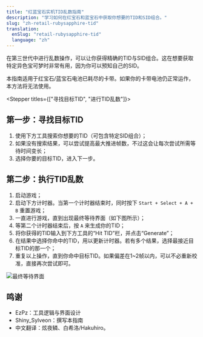 ```yaml
---
title: "红蓝宝石实机TID乱数指南"
description: "学习如何在红宝石和蓝宝石中获取你想要的TID和SID组合。"
slug: "zh-retail-rubysapphire-tid"
translation:
  enSlug: "retail-rubysapphire-tid"
  language: "zh"
---
```


在第三世代中进行乱数操作，可以让你获得精确的TID与SID组合。这在想要获取特定异色宝可梦时非常有用，因为你可以预知自己的SID。

本指南适用于红宝石/蓝宝石电池已耗尽的卡带。如果你的卡带电池仍正常运作，本方法将无法使用。

<Stepper titles={["寻找目标TID", "进行TID乱数"]}>

<Step step={0}>

## 第一步：寻找目标TID

1. 使用下方工具搜索你想要的TID（可包含特定SID组合）；
2. 如果没有搜索结果，可以尝试提高最大推进帧数，不过这会让每次尝试所需等待时间变长；
3. 选择你要的目标TID，进入下一步。

<RsTidSidGenerator />

</Step>

<Step step={1}>

## 第二步：执行TID乱数

1. 启动游戏；
2. 启动下方计时器。当第一个计时器结束时，同时按下 `Start + Select + A + B` 重置游戏；
3. 一直进行游戏，直到出现最终等待界面（如下图所示）；
4. 等第二个计时器结束后，按 `A` 来生成你的TID；
5. 将你获得的TID输入到下方工具的“Hit TID”栏，并点击“Generate”；
6. 在结果中选择你命中的TID，用以更新计时器。若有多个结果，选择最接近目标TID的那一个；
7. 重复以上操作，直到你命中目标TID。如果偏差在1~2帧以内，可以不必重新校准，直接再次尝试即可。

![最终等待界面](/images/Ruby-Sapphire/TID/RubyTIDFinalScreen.png)

<RsTidTimer />

<RsTidSearcher />

</Step>

</Stepper>

## 鸣谢

- EzPz：工具逻辑与界面设计
- Shiny_Sylveon：撰写本指南
- 中文翻译：炫夜鳞、白希洛/Hakuhiro。

